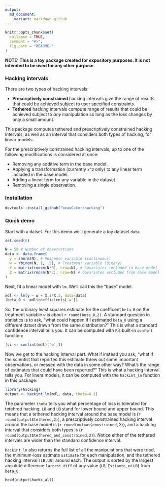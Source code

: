 ```yaml
---
output:
  md_document:
    variant: markdown_github
---
```


<!-- README.md is generated from README.Rmd. Please edit that file -->

```r
knitr::opts_chunk$set(
  collapse = TRUE,
  comment = "#>",
  fig.path = "README-"
)
```

**NOTE: This is a toy package created for expository purposes. It is not intended to be used for any other purpose.**

### Hacking intervals

There are two types of hacking intervals:

* **Prescriptively constrained** hacking intervals give the range of results that could be achieved subject to user specified constraints.
* **Tethered** hacking intervals compute range of results that could be achieved subject to *any* manipulation so long as the loss changes by only a small amount. 

This package computes tethered and prescriptively constrained hacking intervals, as well as an interval that considers both types of hacking, for linear models. 

For the prescriptively constrained hacking intervals, up to one of the following modifications is considered at once:

* Removing any additive term in the base model.
* Applying a transformation (currently `x^2` only) to any linear term included in the base model. 
* Adding a linear term for any variable in the dataset. 
* Removing a single observation.

### Installation

```r
devtools::install_github("beauCoker/hacking")
```
  
### Quick demo

Start with a datset. For this demo we'll generate a toy dataset `data`. 

```r
set.seed(0)

N = 50 # Number of observations
data <- data.frame(
  y = rnorm(N), # Response variable (continuous)
  w = rbinom(N, 1, .5), # Treatment variable (binary)
  X = matrix(rnorm(N*3), nrow=N), # Covariates included in base model
  Z = matrix(rnorm(N*3), nrow=N) # Covariates excluded from base model
)
```

Next, fit a linear model with `lm`. We'll call this the "base" model. 

```r
mdl <- lm(y ~ w + X.1*X.2, data=data)
(beta_0 <- mdl$coefficients['w'])
```

So, the ordinary least squares estimate for the coefficent `beta_0` on the treatment variable `w` is about `r round(beta_0,2)`. A standard question in statistics is to ask, "what could happen if I estimated `beta_0` using a different datset drawn from the same distribution?" This is what a standard confidence interval tells you. It can be computed with `R`'s built-in `confint` function:
```r
(ci <- confint(mdl)['w',])
```

Now we get to the hacking interval part. What if instead you ask, "what if the scientist that reported this estimate threw out some important observations, or messed with the data in some other way? What's the range of estimates that could have been reported?" This is what a hacking interval tells you. For linera models, it can be computed with the `hackint_lm` function in this package:

```r
library(hacking)
output <- hackint_lm(mdl, data, theta=0.1)
```

The parameter `theta` tells you what percentage of loss is tolerated for tetehred hacking. `LB` and `UB` stand for lower bound and upper bound. 
This means that a tethered hacking interval around the base model is (`r round(output$tethered,2)`), a prescriptively constrained hacking interval around the base model is (`r round(output$constrained,2)`), and a hacking interval that considers both types is (`r round(output$tethered_and_constrained,2)`). Notice either of the tethered intervals are wider than the standard confidence interval. 

`hackint_lm` also returns the full list of all the manipulations that were tried, the minimum-loss estimate `Estimate` for each manipulation, and the tethered hacking interval `(LB,UB)` around each. The output is sorted by the largest absolute difference `largest_diff` of any value (`LB`, `Estiamte`, or `UB`) from `beta_0`:

```r
head(output$hacks_all)
```


